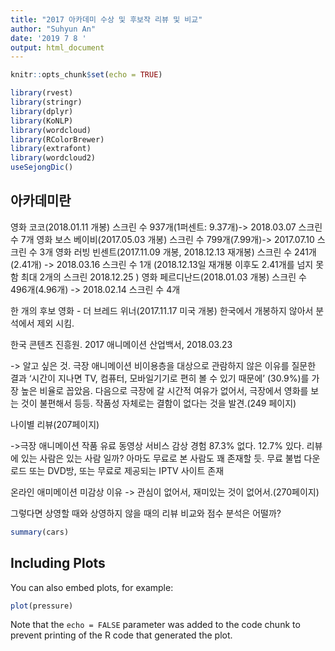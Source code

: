 ```yaml
---
title: "2017 아카데미 수상 및 후보작 리뷰 및 비교"
author: "Suhyun An"
date: '2019 7 8 '
output: html_document
---
```


```r
knitr::opts_chunk$set(echo = TRUE)

library(rvest)
library(stringr)
library(dplyr)
library(KoNLP)
library(wordcloud)
library(RColorBrewer)
library(extrafont)
library(wordcloud2)
useSejongDic()

```

## 아카데미란

영화 코코(2018.01.11 개봉) 스크린 수 937개(1퍼센트: 9.37개)-> 2018.03.07 스크린 수 7개
영화 보스 베이비(2017.05.03 개봉) 스크린 수 799개(7.99개)-> 2017.07.10 스크린 수 3개
영화 러빙 빈센트(2017.11.09 개봉, 2018.12.13 재개봉) 스크린 수 241개(2.41개) -> 2018.03.16 스크린 수 1개 (2018.12.13일 재개봉 이후도 2.41개를 넘지 못함 최대 2개의 스크린 2018.12.25 )
영화 페르디난드(2018.01.03 개봉) 스크린 수 496개(4.96개) ->
2018.02.14 스크린 수 4개




한 개의 후보 영화 - 더 브레드 위너(2017.11.17 미국 개봉)
한국에서 개봉하지 않아서 분석에서 제외 시킴.


한국 콘텐츠 진흥원. 2017 애니메이션 산업백서, 2018.03.23

-> 알고 싶은 것.
극장 애니메이션 비이용층을 대상으로 관람하지 않은 이유를 질문한 결과 '시간이 지나면 TV, 컴퓨터, 모바일기기로 편히 볼 수 있기 때문에' (30.9%)를 가장 높은 비율로 꼽았음.
다음으로 극장에 갈 시간적 여유가 없어서, 극장에서 영화를 보는 것이 불편해서 등등. 작품성 자체로는 결함이 없다는 것을 발견.(249 페이지)

나이별 리뷰(207페이지)


->극장 애니메이션 작품 유료 동영상 서비스 감상 경험
87.3% 없다. 12.7% 있다.
리뷰에 있는 사람은 있는 사람 일까? 아마도 무료로 본 사람도 꽤 존재할 듯. 무료 불법 다운로드 또는 DVD방, 또는 무료로 제공되는 IPTV 사이트 존재


온라인 애미메이션 미감상 이유 -> 관심이 없어서, 재미있는 것이 없어서.(270페이지)


그렇다면 상영할 때와 상영하지 않을 때의 리뷰 비교와 점수 분석은 어떨까?



```r
summary(cars)
```

## Including Plots

You can also embed plots, for example:

```r
plot(pressure)
```

Note that the `echo = FALSE` parameter was added to the code chunk to prevent printing of the R code that generated the plot.
